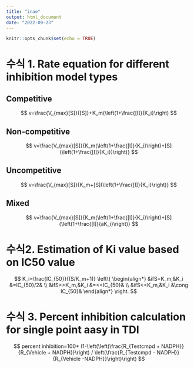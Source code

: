 ```yaml
---
title: "inae"
output: html_document
date: "2022-09-23"
---
```


```r
knitr::opts_chunk$set(echo = TRUE)
```



# 수식 1. Rate equation for different inhibition model types

## Competitive
$$
v=\frac{V_{max}[S]}{[S]}+K_m(\left(1+\frac{[I]}{K_i}\right)
$$ 

## Non-competitive 
$$
v=\frac{V_{max}[S]}{K_m(\left(1+\frac{[I]}{K_i}\right)+[S](\left(1+\frac{[I]}{K_i})\right)}
$$ 

## Uncompetitive 
$$
v=\frac{V_{max}[S]}{K_m+[S](\left(1+\frac{[I]}{K_i}\right)}
$$

## Mixed 
$$
v=\frac{V_{max}[S]}{K_m(\left(1+\frac{[I]}{K_i}\right)+[S](\left(1+\frac{[I]}{aK_i}\right)}
$$
  
  
# 수식2. Estimation of Ki value based on IC50 value
$$
K_i=\frac{IC_{50}}{(S/K_m+1)}
\left\{
\begin{align*}
&ifS=K_m,&K_i &=IC_{50}/2&
\\ 
&ifS>>K_m,&K_i &=<<IC_{50}&
\\ 
&ifS<<K_m,&K_i &\cong IC_{50}&
\end{align*}
\right.
$$



  
  
    

# 수식 3. Percent inhibition calculation for single point aasy in TDI
$$
percent inhibition=100*
(1-\left(\left(\frac{R_{Testcmpd + NADPH}}{R_{Vehicle + NADPH}}\right) 
/ \left(\frac{R_{Testcmpd - NADPH}}{R_{Vehicle -NADPH}}\right)\right)
$$
